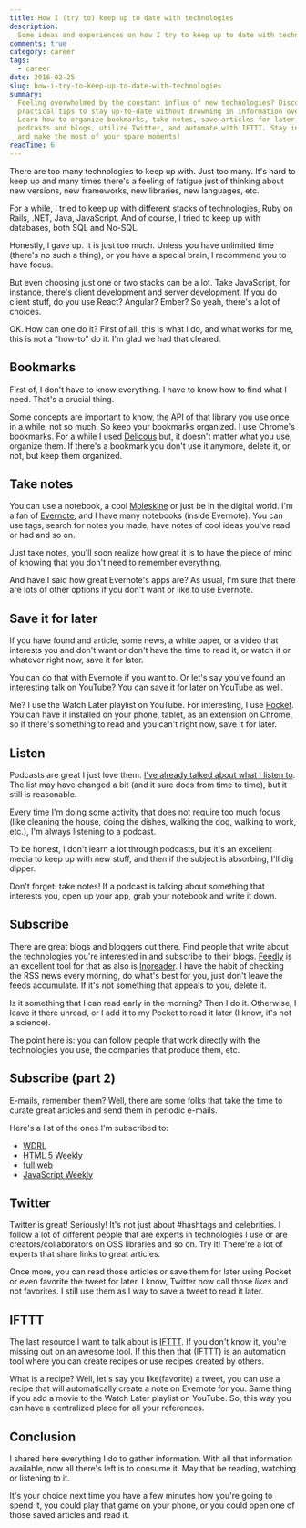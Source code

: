 ```yaml
---
title: How I (try to) keep up to date with technologies
description:
  Some ideas and experiences on how I try to keep up to date with technologies.
comments: true
category: career
tags:
  - career
date: 2016-02-25
slug: how-i-try-to-keep-up-to-date-with-technologies
summary:
  Feeling overwhelmed by the constant influx of new technologies? Discover
  practical tips to stay up-to-date without drowning in information overload.
  Learn how to organize bookmarks, take notes, save articles for later, leverage
  podcasts and blogs, utilize Twitter, and automate with IFTTT. Stay informed
  and make the most of your spare moments!
readTime: 6
---
```


There are too many technologies to keep up with. Just too many. It's hard to
keep up and many times there's a feeling of fatigue just of thinking about new
versions, new frameworks, new libraries, new languages, etc.

For a while, I tried to keep up with different stacks of technologies, Ruby on
Rails, .NET, Java, JavaScript. And of course, I tried to keep up with databases,
both SQL and No-SQL.

Honestly, I gave up. It is just too much. Unless you have unlimited time
(there's no such a thing), or you have a special brain, I recommend you to have
focus.

But even choosing just one or two stacks can be a lot. Take JavaScript, for
instance, there's client development and server development. If you do client
stuff, do you use React? Angular? Ember? So yeah, there's a lot of choices.

OK. How can one do it? First of all, this is what I do, and what works for me,
this is not a "how-to" do it. I'm glad we had that cleared.

## Bookmarks

First of, I don't have to know everything. I have to know how to find what I
need. That's a crucial thing.

Some concepts are important to know, the API of that library you use once in a
while, not so much. So keep your bookmarks organized. I use Chrome's bookmarks.
For a while I used [Delicous](https://delicious.com/) but, it doesn't matter
what you use, organize them. If there's a bookmark you don't use it anymore,
delete it, or not, but keep them organized.

## Take notes

You can use a notebook, a cool [Moleskine](http://www.moleskine.com/en/) or just
be in the digital world. I'm a fan of [Evernote](https://evernote.com/), and I
have many notebooks (inside Evernote). You can use tags, search for notes you
made, have notes of cool ideas you've read or had and so on.

Just take notes, you'll soon realize how great it is to have the piece of mind
of knowing that you don't need to remember everything.

And have I said how great Evernote's apps are? As usual, I'm sure that there are
lots of other options if you don't want or like to use Evernote.

## Save it for later

If you have found and article, some news, a white paper, or a video that
interests you and don't want or don't have the time to read it, or watch it or
whatever right now, save it for later.

You can do that with Evernote if you want to. Or let's say you've found an
interesting talk on YouTube? You can save it for later on YouTube as well.

Me? I use the Watch Later playlist on YouTube. For interesting, I use
[Pocket](https://getpocket.com/). You can have it installed on your phone,
tablet, as an extension on Chrome, so if there's something to read and you can't
right now, save it for later.

## Listen

Podcasts are great I just love them.
[I've already talked about what I listen to](http://templecoding.com/blog/2015/10/06/whats-on-my-playlist-podcasts-i-listen-to/).
The list may have changed a bit (and it sure does from time to time), but it
still is reasonable.

Every time I'm doing some activity that does not require too much focus (like
cleaning the house, doing the dishes, walking the dog, walking to work, etc.),
I'm always listening to a podcast.

To be honest, I don't learn a lot through podcasts, but it's an excellent media
to keep up with new stuff, and then if the subject is absorbing, I'll dig
dipper.

Don't forget: take notes! If a podcast is talking about something that interests
you, open up your app, grab your notebook and write it down.

## Subscribe

There are great blogs and bloggers out there. Find people that write about the
technologies you're interested in and subscribe to their blogs.
[Feedly](https://feedly.com/) is an excellent tool for that as also is
[Inoreader](https://www.inoreader.com). I have the habit of checking the RSS
news every morning, do what's best for you, just don't leave the feeds
accumulate. If it's not something that appeals to you, delete it.

Is it something that I can read early in the morning? Then I do it. Otherwise, I
leave it there unread, or I add it to my Pocket to read it later (I know, it's
not a science).

The point here is: you can follow people that work directly with the
technologies you use, the companies that produce them, etc.

## Subscribe (part 2)

E-mails, remember them? Well, there are some folks that take the time to curate
great articles and send them in periodic e-mails.

Here's a list of the ones I'm subscribed to:

- [WDRL](https://wdrl.info/)
- [HTML 5 Weekly](http://html5weekly.com/)
- [full web](http://fullweb.io/)
- [JavaScript Weekly](http://javascriptweekly.com/)

## Twitter

Twitter is great! Seriously! It's not just about #hashtags and celebrities. I
follow a lot of different people that are experts in technologies I use or are
creators/collaborators on OSS libraries and so on. Try it! There're a lot of
experts that share links to great articles.

Once more, you can read those articles or save them for later using Pocket or
even favorite the tweet for later. I know, Twitter now call those _likes_ and
not favorites. I still use them as I way to save a tweet to read it later.

## IFTTT

The last resource I want to talk about is [IFTTT](https://ifttt.com/). If you
don't know it, you're missing out on an awesome tool. If this then that (IFTTT)
is an automation tool where you can create recipes or use recipes created by
others.

What is a recipe? Well, let's say you like(favorite) a tweet, you can use a
recipe that will automatically create a note on Evernote for you. Same thing if
you add a movie to the Watch Later playlist on YouTube. So, this way you can
have a centralized place for all your references.

## Conclusion

I shared here everything I do to gather information. With all that information
available, now all there's left is to consume it. May that be reading, watching
or listening to it.

It's your choice next time you have a few minutes how you're going to spend it,
you could play that game on your phone, or you could open one of those saved
articles and read it.

